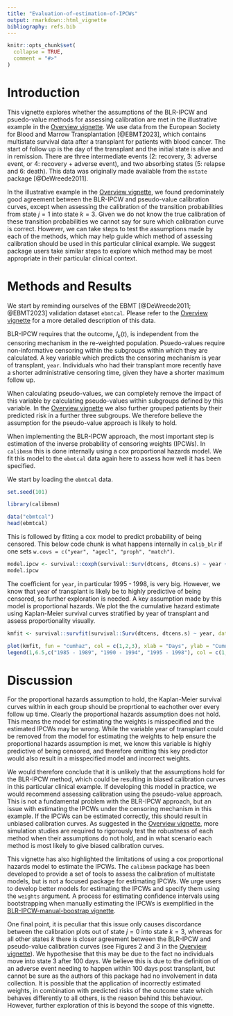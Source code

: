 ```yaml
---
title: "Evaluation-of-estimation-of-IPCWs"
output: rmarkdown::html_vignette
bibliography: refs.bib
---
```


```r
knitr::opts_chunk$set(
  collapse = TRUE,
  comment = "#>"
)
```

# Introduction

This vignette explores whether the assumptions of the BLR-IPCW and psuedo-value methods for assessing calibration are met in the illustrative example in the [Overview vignette](https://alexpate30.github.io/calibmsm/articles/overview_vignette.pdf). We use data from the European Society for Blood and Marrow Transplantation [@EBMT2023], which contains multistate survival data after a transplant for patients with blood cancer. The start of follow up is the day of the transplant and the initial state is alive and in remission. There are three intermediate events ($2$: recovery, $3$: adverse event, or $4$: recovery + adverse event), and two absorbing states ($5$: relapse and $6$: death). This data was originally made available from the `mstate` package [@DeWreede2011].

In the illustrative example in the [Overview vignette](https://alexpate30.github.io/calibmsm/articles/overview.html), we found predominately good agreement between the BLR-IPCW and pseudo-value calibration curves, except when assessing the calibration of the transition probabilities from state $j = 1$ into state $k = 3$. Given we do not know the true calibration of these transition probabilities we cannot say for sure which calibration curve is correct. However, we can take steps to test the assumptions made by each of the methods, which may help guide which method of assessing calibration should be used in this particular clinical example. We suggest package users take similar steps to explore which method may be most appropriate in their particular clinical context.

# Methods and Results

We start by reminding ourselves of the EBMT [@DeWreede2011; @EBMT2023] validation dataset `ebmtcal`. Please refer to the [Overview vignette](https://alexpate30.github.io/calibmsm/articles/overview.html) for a more detailed description of this data.

BLR-IPCW requires that the outcome, $I_{k}(t)$, is independent from the censoring mechanism in the re-weighted population. Psuedo-values require non-informative censoring within the subgroups within which they are calculated. A key variable which predicts the censoring mechanism is year of transplant,  `year`. Individuals who had their transplant more recently have a shorter administrative censoring time, given they have a shorter maximum follow up. 

When calculating pseudo-values, we can completely remove the impact of this variable by calculating pseudo-values within subgroups defined by this variable. In the [Overview vignette](https://alexpate30.github.io/calibmsm/articles/overview.html) we also further grouped patients by their predicted risk in a further three subgroups. We therefore believe the assumption for the pseudo-value approach is likely to hold.

When implementing the BLR-IPCW approach, the most important step is estimation of the inverse probability of censoring weights (IPCWs). In `calibmsm` this is done internally using a cox proportional hazards model. We fit this model to the `ebmtcal` data again here to assess how well it has been specified. 

We start by loading the `ebmtcal` data.

```r
set.seed(101)

library(calibmsm)

data("ebmtcal")
head(ebmtcal)
```

This is followed by fitting a cox model to predict probability of being censored. This below code chunk is what happens internally in `calib_blr` if one sets `w.covs = c("year", "agecl", "proph", "match")`.

```r
model.ipcw <- survival::coxph(survival::Surv(dtcens, dtcens.s) ~ year + agecl + proph + match, data = ebmtcal)
model.ipcw
```

The coefficient for `year`, in particular 1995 - 1998, is very big. However, we know that year of transplant is likely be to highly predictive of being censored, so further exploration is needed. A key assumption made by this model is proportional hazards. We plot the the cumulative hazard estimate using Kaplan-Meier survival curves stratified by year of transplant and assess proportionality visually.

```r
kmfit <- survival::survfit(survival::Surv(dtcens, dtcens.s) ~ year, data = ebmtcal)
```

```r
plot(kmfit, fun = "cumhaz", col = c(1,2,3), xlab = "Days", ylab = "Cumulative hazard")
legend(1,6.5,c("1985 - 1989", "1990 - 1994", "1995 - 1998"), col = c(1,2,3), lty = c(1, 1, 1))
```

# Discussion

For the proportional hazards assumption to hold, the Kaplan-Meier survival curves within in each group should be proprtional to eachother over every follow up time. Clearly the proportional hazards assumption does not hold. This means the model for estimating the weights is misspecified and the estimated IPCWs may be wrong. While the variable year of transplant could be removed from the model for estimating the weights to help ensure the proportional hazards assumption is met, we know this variable is highly predictive of being censored, and therefore omitting this key predictor would also result in a misspecified model and incorrect weights. 

We would therefore conclude that it is unlikely that the assumptions hold for the BLR-IPCW method, which could be resulting in biased calibration curves in this particular clinical example. If developing this model in practice, we would recommend assessing calibration using the pseudo-value approach. This is not a fundamental problem with the BLR-IPCW approach, but an issue with estimating the IPCWs under the censoring mechanism in this example. If the IPCWs can be estimated correctly, this should result in unbiased calibration curves. As suggested in the [Overview vignette](https://alexpate30.github.io/calibmsm/articles/overview.html), more simulation studies are required to rigorously test the robustness of each method when their assumptions do not hold, and in what scenario each method is most likely to give biased calibration curves.

This vignette has also highlighted the limitations of using a cox proportional hazards model to estimate the IPCWs. The `calibmsm` package has been developed to provide a set of tools to assess the calibration of multistate models, but is not a focused package for estimating IPCWs. We urge users to develop better models for estimating the IPCWs and specify them using the `weights` argument. A process for estimating confidence intervals using bootstrapping when manually estimating the IPCWs is exemplified in the [BLR-IPCW-manual-boostrap vignette](BLR-IPCW-manual-boostrap.html).

One final point, it is peculiar that this issue only causes discordance between the calibration plots out of state $j = 0$ into state $k = 3$, whereas for all other states $k$ there is closer agreement between the BLR-IPCW and pseudo-value calibration curves (see Figures 2 and 3 in the [Overview vignette](https://alexpate30.github.io/calibmsm/articles/overview.html)). We hypothesise that this may be due to the fact no individuals move into state $3$ after $100$ days. We believe this is due to the definition of an adverse event needing to happen within $100$ days post transplant, but cannot be sure as the authors of this package had no involvement in data collection. It is possible that the application of incorrectly estimated weights, in combination with predicted risks of the outcome state which behaves differently to all others, is the reason behind this behaviour. However, further exploration of this is beyond the scope of this vignette.
